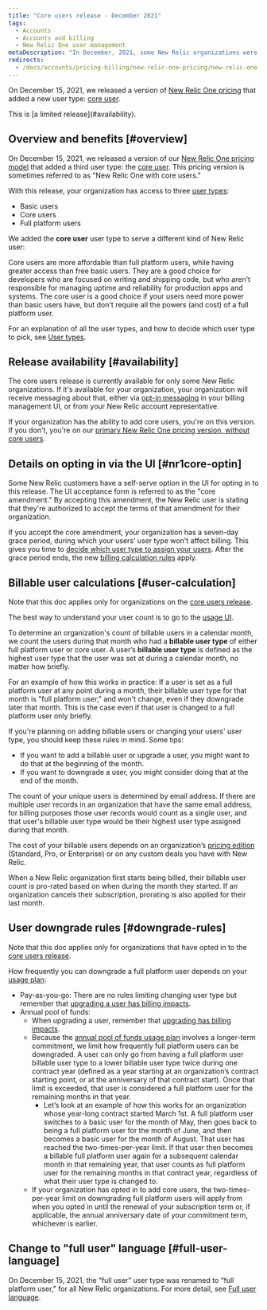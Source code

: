 ```yaml
---
title: "Core users release - December 2021"
tags:
  - Accounts
  - Accounts and billing
  - New Relic One user management
metaDescription: "In December, 2021, some New Relic organizations were given access to a new user type: core users."
redirects: 
  - /docs/accounts/pricing-billing/new-relic-one-pricing/new-relic-one-pricing-details
---
```


On December 15, 2021, we released a version of [New Relic One pricing](/docs/accounts/accounts-billing/new-relic-one-pricing-billing/new-relic-one-pricing-billing) that added a new user type: [core user](/docs/accounts/accounts-billing/new-relic-one-user-management/user-type). 

<Callout variant="important">
This is [a limited release](#availability).
</Callout>

## Overview and benefits [#overview]

On December 15, 2021, we released a version of our [New Relic One pricing model](/docs/accounts/accounts-billing/new-relic-one-pricing-billing/new-relic-one-pricing-billing) that added a third user type: the [core user](/docs/accounts/accounts-billing/new-relic-one-user-management/user-type). This pricing version is sometimes referred to as "New Relic One with core users."

With this release, your organization has access to three [user types](/docs/accounts/accounts-billing/new-relic-one-user-management/user-type/#user-type-defined): 

* Basic users
* Core users
* Full platform users

We added the **core user** user type to serve a different kind of New Relic user: 

Core users are more affordable than full platform users, while having greater access than free basic users. They are a good choice for developers who are focused on writing and shipping code, but who aren't responsible for managing uptime and reliability for production apps and systems. The core user is a good choice if your users need more power than basic users have, but don't require all the powers (and cost) of a full platform user.  

For an explanation of all the user types, and how to decide which user type to pick, see [User types](/docs/accounts/accounts-billing/new-relic-one-user-management/user-type). 

## Release availability [#availability]

The core users release is currently available for only some New Relic organizations. If it's available for your organization, your organization will receive messaging about that, either via [opt-in messaging](#nr1core-optin) in your billing management UI, or from your New Relic account representative.

If your organization has the ability to add core users, you're on this version. If you don't, you're on our [primary New Relic One pricing version, without core users](/docs/accounts/accounts-billing/new-relic-one-pricing-billing/user-count-billing). 

## Details on opting in via the UI [#nr1core-optin]

Some New Relic customers have a self-serve option in the UI for opting in to this release. The UI acceptance form is referred to as the "core amendment." By accepting this amendment, the New Relic user is stating that they're authorized to accept the terms of that amendment for their organization.

If you accept the core amendment, your organization has a seven-day grace period, during which your users’ user type won't affect billing. This gives you time to [decide which user type to assign your users](/docs/accounts/accounts-billing/new-relic-one-user-management/user-type/#choose-user-type). After the grace period ends, the new [billing calculation rules](#user-calculation) apply. 

## Billable user calculations [#user-calculation]

Note that this doc applies only for organizations on the [core users release](#availability).

The best way to understand your user count is to go to the [usage UI](/docs/accounts/accounts-billing/new-relic-one-pricing-billing/billing-ui).

To determine an organization's count of billable users in a calendar month, we count the users during that month who had a **billable user type** of either full platform user or core user. A user’s **billable user type** is defined as the highest user type that the user was set at during a calendar month, no matter how briefly. 

For an example of how this works in practice: If a user is set as a full platform user at any point during a month, their billable user type for that month is "full platform user," and won't change, even if they downgrade later that month. This is the case even if that user is changed to a full platform user only briefly.

If you're planning on adding billable users or changing your users' user type, you should keep these rules in mind. Some tips: 

* If you want to add a billable user or upgrade a user, you might want to do that at the beginning of the month. 
* If you want to downgrade a user, you might consider doing that at the end of the month. 

The count of your unique users is determined by email address. If there are multiple user records in an organization that have the same email address, for billing purposes those user records would count as a single user, and that user's billable user type would be their highest user type assigned during that month.

The cost of your billable users depends on an organization’s [pricing edition](https://newrelic.com/pricing) (Standard, Pro, or Enterprise) or on any custom deals you have with New Relic. 

When a New Relic organization first starts being billed, their billable user count is pro-rated based on when during the month they started. If an organization cancels their subscription, prorating is also applied for their last month. 

## User downgrade rules [#downgrade-rules]

Note that this doc applies only for organizations that have opted in to the [core users release](#availability).

How frequently you can downgrade a full platform user depends on your [usage plan](/docs/accounts/accounts-billing/new-relic-one-pricing-billing/new-relic-one-pricing-billing#usage-plans): 

* Pay-as-you-go: There are no rules limiting changing user type but remember that [upgrading a user has billing impacts](#user-calculation). 
* Annual pool of funds: 
  * When upgrading a user, remember that [upgrading has billing impacts](#user-calculation). 
  * Because the [annual pool of funds usage plan](/docs/accounts/accounts-billing/new-relic-one-pricing-billing/new-relic-one-pricing-billing#usage-plans) involves a longer-term commitment, we limit how frequently full platform users can be downgraded. A user can only go from having a full platform user billable user type to a lower billable user type twice during one contract year (defined as a year starting at an organization’s contract starting point, or at the anniversary of that contract start). Once that limit is exceeded, that user is considered a full platform user for the remaining months in that year. 
    * Let’s look at an example of how this works for an organization whose year-long contract started March 1st. A full platform user switches to a basic user for the month of May, then goes back to being a full platform user for the month of June, and then becomes a basic user for the month of August. That user has reached the two-times-per-year limit. If that user then becomes a billable full platform user again for a subsequent calendar month in that remaining year, that user counts as full platform user for the remaining months in that contract year, regardless of what their user type is changed to.
  * If your organization has opted in to add core users, the two-times-per-year limit on downgrading full platform users will apply from when you opted in until the renewal of your subscription term or, if applicable, the annual anniversary date of your commitment term, whichever is earlier. 

## Change to "full user" language [#full-user-language]

On December 15, 2021, the “full user” user type was renamed to “full platform user," for all New Relic organizations. For more detail, see [Full user language](/docs/accounts/accounts-billing/new-relic-one-user-management/user-type#full-user-language).

